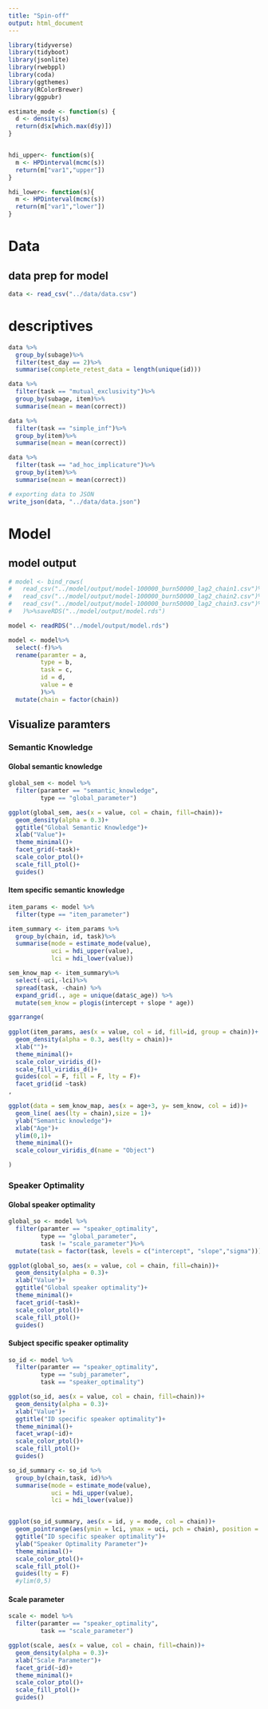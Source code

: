```yaml
---
title: "Spin-off"
output: html_document
---
```


```r
library(tidyverse)
library(tidyboot)
library(jsonlite)
library(rwebppl)
library(coda)
library(ggthemes)
library(RColorBrewer)
library(ggpubr)

estimate_mode <- function(s) {
  d <- density(s)
  return(d$x[which.max(d$y)])
}


hdi_upper<- function(s){
  m <- HPDinterval(mcmc(s))
  return(m["var1","upper"])
}

hdi_lower<- function(s){
  m <- HPDinterval(mcmc(s))
  return(m["var1","lower"])
}


```

# Data

## data prep for model

```r
data <- read_csv("../data/data.csv")
```
# descriptives
```r
data %>%
  group_by(subage)%>%
  filter(test_day == 2)%>%
  summarise(complete_retest_data = length(unique(id)))
```

```r
data %>%
  filter(task == "mutual_exclusivity")%>%
  group_by(subage, item)%>%
  summarise(mean = mean(correct))

data %>%
  filter(task == "simple_inf")%>%
  group_by(item)%>%
  summarise(mean = mean(correct))

data %>%
  filter(task == "ad_hoc_implicature")%>%
  group_by(item)%>%
  summarise(mean = mean(correct))
```


```r
# exporting data to JSON
write_json(data, "../data/data.json")
```

# Model 

## model output
```r
# model <- bind_rows(
#   read_csv("../model/output/model-100000_burn50000_lag2_chain1.csv")%>%mutate(chain = 1),
#   read_csv("../model/output/model-100000_burn50000_lag2_chain2.csv")%>%mutate(chain = 2),
#   read_csv("../model/output/model-100000_burn50000_lag2_chain3.csv")%>%mutate(chain = 3)
#   )%>%saveRDS("../model/output/model.rds")

model <- readRDS("../model/output/model.rds")
```

```r
model <- model%>%
  select(-f)%>%
  rename(paramter = a, 
         type = b,
         task = c,
         id = d,
         value = e
         )%>%
  mutate(chain = factor(chain))
```

## Visualize paramters

### Semantic Knowledge

#### Global semantic knowledge

```r
global_sem <- model %>%
  filter(paramter == "semantic_knowledge",
         type == "global_parameter")

ggplot(global_sem, aes(x = value, col = chain, fill=chain))+
  geom_density(alpha = 0.3)+
  ggtitle("Global Semantic Knowledge")+
  xlab("Value")+
  theme_minimal()+
  facet_grid(~task)+
  scale_color_ptol()+
  scale_fill_ptol()+
  guides()

```

#### Item specific semantic knowledge

```r

item_params <- model %>%
  filter(type == "item_parameter")

item_summary <- item_params %>%
  group_by(chain, id, task)%>%
  summarise(mode = estimate_mode(value),
            uci = hdi_upper(value),
            lci = hdi_lower(value))

sem_know_map <- item_summary%>%
  select(-uci,-lci)%>%
  spread(task, -chain) %>%
  expand_grid(., age = unique(data$c_age)) %>%
  mutate(sem_know = plogis(intercept + slope * age))

ggarrange(
  
ggplot(item_params, aes(x = value, col = id, fill=id, group = chain))+
  geom_density(alpha = 0.3, aes(lty = chain))+
  xlab("")+
  theme_minimal()+
  scale_color_viridis_d()+
  scale_fill_viridis_d()+
  guides(col = F, fill = F, lty = F)+
  facet_grid(id ~task)
,

ggplot(data = sem_know_map, aes(x = age+3, y= sem_know, col = id))+
  geom_line( aes(lty = chain),size = 1)+
  ylab("Semantic knowledge")+
  xlab("Age")+
  ylim(0,1)+
  theme_minimal()+
  scale_colour_viridis_d(name = "Object")

)
```


### Speaker Optimality

#### Global speaker optimality

```r
global_so <- model %>%
  filter(paramter == "speaker_optimality",
         type == "global_parameter",
         task != "scale_parameter")%>%
  mutate(task = factor(task, levels = c("intercept", "slope","sigma")))

ggplot(global_so, aes(x = value, col = chain, fill=chain))+
  geom_density(alpha = 0.3)+
  xlab("Value")+
  ggtitle("Global speaker optimality")+
  theme_minimal()+
  facet_grid(~task)+
  scale_color_ptol()+
  scale_fill_ptol()+
  guides()
```


#### Subject specific speaker optimality
```r
so_id <- model %>%
  filter(paramter == "speaker_optimality",
         type == "subj_parameter",
         task == "speaker_optimality")

ggplot(so_id, aes(x = value, col = chain, fill=chain))+
  geom_density(alpha = 0.3)+
  xlab("Value")+
  ggtitle("ID specific speaker optimality")+
  theme_minimal()+
  facet_wrap(~id)+
  scale_color_ptol()+
  scale_fill_ptol()+
  guides()
```

```r
so_id_summary <- so_id %>%
  group_by(chain,task, id)%>%
  summarise(mode = estimate_mode(value),
            uci = hdi_upper(value),
            lci = hdi_lower(value))


ggplot(so_id_summary, aes(x = id, y = mode, col = chain))+
  geom_pointrange(aes(ymin = lci, ymax = uci, pch = chain), position = position_dodge(width = .5))+
  ggtitle("ID specific speaker optimality")+
  ylab("Speaker Optimality Parameter")+
  theme_minimal()+
  scale_color_ptol()+
  scale_fill_ptol()+
  guides(lty = F)
  #ylim(0,5)

```
#### Scale parameter

```r
scale <- model %>%
  filter(paramter == "speaker_optimality",
         task == "scale_parameter")

ggplot(scale, aes(x = value, col = chain, fill=chain))+
  geom_density(alpha = 0.3)+
  xlab("Scale Parameter")+
  facet_grid(~id)+
  theme_minimal()+
  scale_color_ptol()+
  scale_fill_ptol()+
  guides()

```

